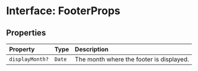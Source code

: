 # Interface: FooterProps

## Properties

| Property | Type | Description |
| :------ | :------ | :------ |
| `displayMonth?` | `Date` | The month where the footer is displayed. |
